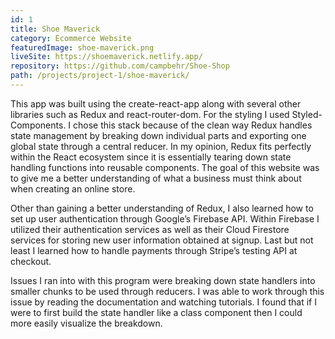```yaml
---
id: 1
title: Shoe Maverick
category: Ecommerce Website
featuredImage: shoe-maverick.png
liveSite: https://shoemaverick.netlify.app/
repository: https://github.com/campbehr/Shoe-Shop
path: /projects/project-1/shoe-maverick/
---
```


This app was built using the create-react-app along with several other libraries such as Redux and react-router-dom. For the styling I used Styled-Components. I chose this stack because of the clean way Redux handles state management by breaking down individual parts and exporting one global state through a central reducer. In my opinion, Redux fits perfectly within the React ecosystem since it is essentially tearing down state handling functions into reusable components. The goal of this website was to give me a better understanding of what a business must think about when creating an online store.

Other than gaining a better understanding of Redux, I also learned how to set up user authentication through Google’s Firebase API. Within Firebase I utilized their authentication services as well as their Cloud Firestore services for storing new user information obtained at signup. Last but not least I learned how to handle payments through Stripe’s testing API at checkout.

Issues I ran into with this program were breaking down state handlers into smaller chunks to be used through reducers. I was able to work through this issue by reading the documentation and watching tutorials. I found that if I were to first build the state handler like a class component then I could more easily visualize the breakdown.

